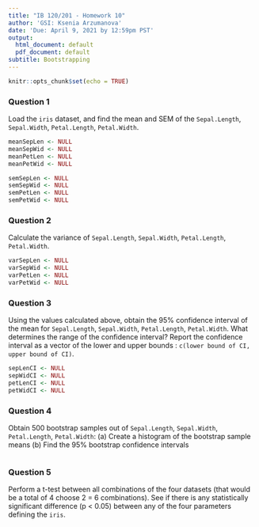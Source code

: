 ```yaml
---
title: "IB 120/201 - Homework 10"
author: 'GSI: Ksenia Arzumanova'
date: 'Due: April 9, 2021 by 12:59pm PST'
output:
  html_document: default
  pdf_document: default
subtitle: Bootstrapping
---
```


```r
knitr::opts_chunk$set(echo = TRUE)
```

### Question 1
Load the `iris` dataset, and find the mean and SEM of the `Sepal.Length`, `Sepal.Width`, `Petal.Length`, `Petal.Width`.

```r
meanSepLen <- NULL
meanSepWid <- NULL
meanPetLen <- NULL
meanPetWid <- NULL

semSepLen <- NULL
semSepWid <- NULL
semPetLen <- NULL
semPetWid <- NULL
```

### Question 2
Calculate the variance of `Sepal.Length`, `Sepal.Width`, `Petal.Length`, `Petal.Width`.

```r
varSepLen <- NULL
varSepWid <- NULL
varPetLen <- NULL
varPetWid <- NULL
```

### Question 3
Using the values calculated above, obtain the 95% confidence interval of the mean for `Sepal.Length`, `Sepal.Width`, `Petal.Length`, `Petal.Width`. What determines the range of the confidence interval? Report the confidence interval as a vector of the lower and upper bounds : `c(lower bound of CI, upper bound of CI)`.

```r
sepLenCI <- NULL
sepWidCI <- NULL
petLenCI <- NULL
petWidCI <- NULL
```

### Question 4
Obtain 500 bootstrap samples out of `Sepal.Length`, `Sepal.Width`, `Petal.Length`, `Petal.Width`:
(a) Create a histogram of the bootstrap sample means
(b) Find the 95% bootstrap confidence intervals

```r

```

### Question 5
Perform a t-test between all combinations of the four datasets (that would be a total of 4 choose 2 = 6 combinations). See if there is any statistically significant difference (p < 0.05) between any of the four parameters defining the `iris`. 

```r

```




